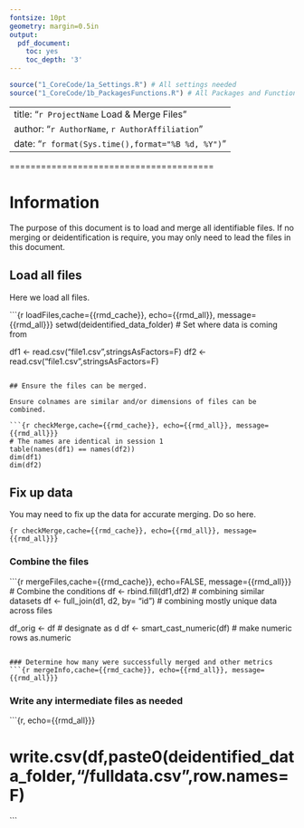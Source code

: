 ```yaml
---
fontsize: 10pt
geometry: margin=0.5in
output:
  pdf_document:
    toc: yes
    toc_depth: '3'
---
```


```r
source("1_CoreCode/1a_Settings.R") # All settings needed
source("1_CoreCode/1b_PackagesFunctions.R") # All Packages and Functions
```

---
title: "`r ProjectName` Load & Merge Files"
author: "`r AuthorName`, `r AuthorAffiliation`"
date: "`r format(Sys.time(),format="%B %d, %Y")`"
---

\newpage


=======================================

# Information 

The purpose of this document is to load and merge all identifiable files.  If no merging or deidentification is require, you may only need to lead the files in this document.

## Load all files

Here we load all files.

```{r loadFiles,cache={{rmd_cache}}, echo={{rmd_all}}, message={{rmd_all}}}
setwd(deidentified_data_folder) # Set where data is coming from

df1 <- read.csv("file1.csv",stringsAsFactors=F)
df2 <- read.csv("file1.csv",stringsAsFactors=F)
```

## Ensure the files can be merged.

Ensure colnames are similar and/or dimensions of files can be combined.

```{r checkMerge,cache={{rmd_cache}}, echo={{rmd_all}}, message={{rmd_all}}}
# The names are identical in session 1
table(names(df1) == names(df2))
dim(df1)
dim(df2)
```

## Fix up data

You may need to fix up the data for accurate merging. Do so here.

```{r checkMerge,cache={{rmd_cache}}, echo={{rmd_all}}, message={{rmd_all}}}
```

### Combine the files

```{r mergeFiles,cache={{rmd_cache}}, echo=FALSE, message={{rmd_all}}}
# Combine the conditions
df <- rbind.fill(df1,df2) # combining similar datasets
df <- full_join(d1, d2, by= "id") # combining mostly unique data across files

df_orig <- df # designate as d
df <- smart_cast_numeric(df) # make numeric rows as.numeric
```

### Determine how many were successfully merged and other metrics
```{r mergeInfo,cache={{rmd_cache}}, echo={{rmd_all}}, message={{rmd_all}}}
```

### Write any intermediate files as needed
```{r, echo={{rmd_all}}}

# write.csv(df,paste0(deidentified_data_folder,"/fulldata.csv",row.names=F)
```
